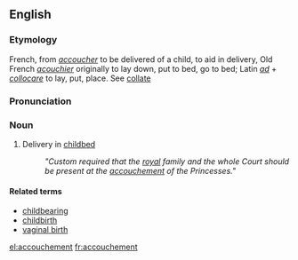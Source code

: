 ==English==
===Etymology===
French, from ''[[accoucher]]'' to be delivered of a child, to aid in delivery, Old French ''[[acouchier]]'' originally to lay down, put to bed, go to bed; Latin ''[[ad]]'' + ''[[collocare]]'' to lay, put, place. See [[collate]]

===Pronunciation===
{{AHD|ä′ksh-mäɴ}}

===Noun===
#Delivery in [[childbed]]
#: ''"Custom required that the [[royal]] family and the whole Court should be present at the [[accouchement]] of the Princesses."''

====Related terms====
*[[childbearing]]
*[[childbirth]]
*[[vaginal birth]]

[[el:accouchement]]
[[fr:accouchement]]